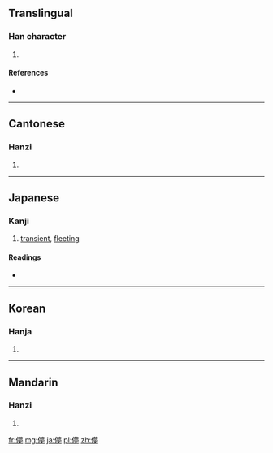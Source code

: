 ==Translingual==

===Han character===
{{Han char|rn=9|rad=人|as=14|sn=16|four=2522<sub>7</sub>|canj=人廿田弓 (OTWN)}}

# {{defn|Han|sort=人14}}

====References====
* {{Han ref|kx=0120.080|dkj=01236|dj=0254.010|hdz=10230.030|uh=511A|ud=20762|bh=E8F7|bd=59639}}

----

==Cantonese==

===Hanzi===
{{yue-hanzi|jyut=|y=mung5}}

# {{defn|lang=yue|sort=人14}}

----

==Japanese==

===Kanji===
{{ja-kanji|grade=uc|rs=人14}}

# {{defn|lang=ja|sort=人14}} [[transient]], [[fleeting]]

====Readings====
* {{ja-readings|on=[[ぼう]] (bō), [[もう]] (mō)|kun=[[はかない]] (hakanai), [[はかなさ]] (hakanasa), [[くらい]] (kurai)}}

----

==Korean==

===Hanja===
{{ko-hanja|hangeul=멍|rv=meong|mr=mŏng}}

# {{defn|lang=ko|sort=人14}}

----

==Mandarin==

===Hanzi===
{{cmn-hanzi|pin=[[méng]] ([[meng2]])|wg=meng<sup>2</sup>}}

# {{defn|lang=cmn|sort=人14}}

[[fr:儚]]
[[mg:儚]]
[[ja:儚]]
[[pl:儚]]
[[zh:儚]]